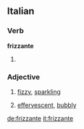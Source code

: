 ==Italian==
===Verb===
'''frizzante'''

# {{present participle of|[[frizzare#Italian|frizzare]]|lang=Italian}}

===Adjective===
{{it-adj|frizzant|e|i}}

# {{context|of wine|lang=it}} [[fizzy]], [[sparkling]]
# {{context|of a person|lang=it}} [[effervescent]], [[bubbly]]

[[de:frizzante]]
[[it:frizzante]]